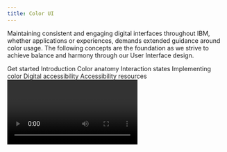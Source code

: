 ```yaml
---
title: Color UI
---
```



<PageDescription>

Maintaining consistent and engaging digital interfaces throughout IBM, whether
applications or experiences, demands extended guidance around color usage. The
following concepts are the foundation as we strive to achieve balance and
harmony through our User Interface design.

</PageDescription>

<AnchorLinks>
  <AnchorLink>Get started</AnchorLink>
  <AnchorLink>Introduction</AnchorLink>
  <AnchorLink>Color anatomy</AnchorLink>
  <AnchorLink>Interaction states</AnchorLink>
  <AnchorLink>Implementing color</AnchorLink>
  <AnchorLink>Digital accessibility</AnchorLink>
  <AnchorLink>Accessibility resources</AnchorLink>
</AnchorLinks>

<Video videmoID="281513790" />

## Get started

<Row className="resource-card-group">
<Column colMd={4} colLg={4} noGutterSm>
    <ResourceCard
      subTitle="Start withy the IBM Design kit"
      aspectRatio="2:1"
      href="https://ibm.com/standards/web/design-kitt"
      >

![](/images/SketchIcon.svg)

  </ResourceCard>
</Column>
<Column colMd={4} colLg={4} noGutterSm>
    <ResourceCard
      subTitle="Color Palettes for Adobe™(.ase)"
      aspectRatio="2:1"
      href="/files/IBM-color-palettes.zip"
      actionIcon="download"
      >

![](/images/ase.svg)

  </ResourceCard>
</Column>
</Row>

## Introduction

Application of our color palette brings a unified and recognizable consistency to IBM’s vast array of digital products and interfaces. This consistency is grounded by a set of well-defined rules on how to work with our component library in the context of dark and light themes.

![](/images/introduction.gif)

## Color anatomy

The Neutral Gray family is dominant in our UI, making use of subtle shifts in value to help organize content into distinct zones. The core Blue family has been designated as the primary action color across all products and experiences. Additional colors are used sparingly and purposefully.

![blue color grid](/images/color-grid-blues.png)

![alert color grid](/images/color-grid-alert.png)

<Caption>Alerts Colors</Caption>

## Implementing color

Color is implemented through the [Carbon Design System](http://www.carbondesignsystem.com) which uses tokens and themes to manage color. Tokens are role-based, and themes specify the color values that serve those roles in the UI.

| Term    | Definition                                                                                                  |
| ------- | ----------------------------------------------------------------------------------------------------------- |
| _Theme_ | The set of unique values assigned to the tokens of a Carbon interface.                                      |
| _Token_ | The code identifier for a unique role or set of roles. Tokens are universal and never change across themes. |
| _Role_  | The systematic usage(s) of a token. Roles cannot be changed between themes.                                 |
| _Value_ | The actual style (i.e. hex code) assigned to a token.                                                       |

### Tokens

Tokens are a method of abstracting color by role or usage, independent of the actual color values. For example, instead of needing to code all instances of input labels in a UI to be `#565656`, the form component in Carbon specifies the token for these lables, and that token is specified in a separate theme file to `$text-02` be `#565656`. For a different theme, that same `$text-02` token could be mapped to a different hex value, like `#ffffff`. Thus, tokens not only allow for more efficient color updates within a theme, but also enable any UI (or portion of a UI) built with Carbon to easily switch between different themes.
A single token can be associated with multiple roles, but only if the color value is used consistently across those roles. This allows for uniform color application across themes while maintaining full styling flexibility.

With this system, all Carbon users can create their own themes by assigning new values to the established color tokens. IBM products should use the IBM default themes.

### Themes

Themes serve as an organizational framework for color in Carbon, with each theme based on a specific primary background color. Default light themes use White and Gray 10 backgrounds and default dark themes use Gray 100, 90 and 80 backgrounds. Default color tokens are provided for each component based on the primary background color. _Gray 80 coming soon._

<Row class="color-blocks">
<Column colMd={3} colLg={2}>

<div class="bx--aspect-ratio bx--aspect-ratio--1x1">
  <div class="bx--aspect-ratio--object color-square color-square--white">
    White
  </div>
</div>

<Caption>Light</Caption>

</Column>
<Column colMd={3} colLg={2}>

<div class="bx--aspect-ratio bx--aspect-ratio--1x1">
  <div class="bx--aspect-ratio--object color-square color-square--gray-10">
    Gray 10
  </div>
</div>

</Column>
<Column colMd={3} colLg={2}>

<div class="bx--aspect-ratio bx--aspect-ratio--1x1">
  <div class="bx--aspect-ratio--object color-square color-square--gray-100">
    Gray 100
  </div>
</div>

<Caption>Dark</Caption>

</Column>
<Column colMd={3} colLg={2}>

<div class="bx--aspect-ratio bx--aspect-ratio--1x1">
  <div class="bx--aspect-ratio--object color-square color-square--gray-90">
    Gray 90
  </div>
</div>

</Column>
<Column colMd={3} colLg={2}>

<div class="bx--aspect-ratio bx--aspect-ratio--1x1">
  <div class="bx--aspect-ratio--object color-square color-square--gray-80">
    Gray 80
  </div>
</div>

</Column>
</Row>

### Global background colors

| Color    | Role                    | Token            | Hex Value |                                            |
| -------- | ----------------------- | ---------------- | --------- | ------------------------------------------ |
| White    | Global Background Light | `$ui-background` | `#ffffff` | <ColorBlock size="xs">#ffffff</ColorBlock> |
| Gray 10  | Global Background Light | `$ui-background` | `#f3f3f3` | <ColorBlock size="xs">#f3f3f3</ColorBlock> |
| Gray 80  | Global Background Dark  | `$ui-background` | `#3d3d3d` | <ColorBlock size="xs">#3d3d3d</ColorBlock> |
| Gray 90  | Global Background Dark  | `$ui-background` | `#282828` | <ColorBlock size="xs">#282828</ColorBlock> |
| Gray 100 | Global Background Dark  | `$ui-background` | `#171717` | <ColorBlock size="xs">#171717</ColorBlock> |

### Light theme

Gray 10 components are generally paired with White backgrounds and White components with Gray 10 backgrounds. Some components, such as buttons and toggles, are common across both backgrounds.

<Row>
<Column colMd={4} colLg={6}>
<DoDontExample type="do" caption="Gray 10 Dropdown on White background.">

![](images/light-theme-do-1.svg)

</DoDontExample>
</Column>
<Column colMd={4} colLg={6}>
<DoDontExample type="do" caption="White Dropdown on Gray 10 background.">

![](images/light-theme-do-2.svg)

</DoDontExample>
</Column>
<Column colMd={4} colLg={6}>
<DoDontExample type="do" caption="White Overflow Menu on Gray 10 Card.">

![](images/light-theme-do-3.jpg)

</DoDontExample>
</Column>
<Column colMd={4} colLg={6}>
<DoDontExample type="dont" caption="Avoid use of midtones.">

![](images/light-theme-dont-1.svg)

</DoDontExample>
</Column>
</Row>

![UI against light](images/ui-against-light-bg.gif)

<Caption>
  Components with common colors across both light UI backgrounds
</Caption>

<Row>
<Column colMd={4} colLg={4}>

<div class="bx--aspect-ratio bx--aspect-ratio--1x1 bx--aspect-ratio--image">
  <div class="bx--aspect-ratio--object">

![](images/color-in-ui-evidence-light.png)

  </div>
</div>

<Caption>IBM Evidence Builder Prototype</Caption>

</Column>
<Column colMd={4} colLg={4}>

<div class="bx--aspect-ratio bx--aspect-ratio--1x1 bx--aspect-ratio--image">
  <div class="bx--aspect-ratio--object">

![](images/color-in-ui-radar-light.jpg)

  </div>
</div>

<Caption>IBM Radar Prototype</Caption>

</Column>
<Column colMd={4} colLg={4}>

<div class="bx--aspect-ratio bx--aspect-ratio--1x1 bx--aspect-ratio--image">
  <div class="bx--aspect-ratio--object">

![](images/color-in-ui-platform-light.jpg)

  </div>
</div>

<Caption>IBM Cloud Platform Prototype</Caption>

</Column>
</Row>

### Dark theme

Gray 90 components are generally paired with Gray 100 backgrounds and Gray 80 components with Gray 90 backgrounds. Some components, such as buttons and toggles, are common across all three dark UI backgrounds.

<Row>
<Column colMd={4} colLg={6}>
<DoDontExample type="do" caption="Gray 90 Dropdown on Gray 100 background.">

![](images/dark-theme-do-1.svg)

</DoDontExample>
</Column>
<Column colMd={4} colLg={6}>
<DoDontExample type="do" caption="Gray 80 Dropdown on Gray 90 background.">

![](images/dark-theme-do-2.svg)

</DoDontExample>
</Column>
<Column colMd={4} colLg={6}>
<DoDontExample type="do" caption="Gray 70 is sometimes used when compound components are being applied such as an overflow menu.">

![](images/dark-theme-do-3.jpg)

</DoDontExample>
</Column>
<Column colMd={4} colLg={6}>
<DoDontExample type="dont" caption="Do not apply components that are darker than the background unless using high contrast mode.">

![](images/dark-theme-dont-1.svg)

</DoDontExample>
</Column>
</Row>

![UI on dark](images/ui-against-dark-bg.gif)

<Caption>Components with common colors across all dark UI backgrounds</Caption>

<Row>
<Column colMd={4} colLg={4}>

<div class="bx--aspect-ratio bx--aspect-ratio--1x1 bx--aspect-ratio--image">
  <div class="bx--aspect-ratio--object">

![](images/color-in-ui-api-dark.jpg)

  </div>
</div>

<Caption>IBM Watson API Demo</Caption>

</Column>
<Column colMd={4} colLg={4}>

<div class="bx--aspect-ratio bx--aspect-ratio--1x1 bx--aspect-ratio--image">
  <div class="bx--aspect-ratio--object">

![](images/color-in-ui-security-dark.jpg)

  </div>
</div>

<Caption>IBM Security Cloud Prototype</Caption>

</Column>
<Column colMd={4} colLg={4}>

<div class="bx--aspect-ratio bx--aspect-ratio--1x1 bx--aspect-ratio--image">
  <div class="bx--aspect-ratio--object">

![](images/color-in-ui-health-dark.jpg)

  </div>
</div>

<Caption>IBM Watson Health Prototype</Caption>

</Column>
</Row>

### High contrast

In some cases, it is helpful to apply light components to dark backgrounds or light components to dark backgrounds. This technique is useful to focus attention or create visual tension when necessary.

<Row>
<Column colMd={4} colLg={6}>

![](images/high-contrast-do-dont-1.svg)

</Column>
<Column colMd={4} colLg={6}>

![](images/high-contrast-do-dont-2.svg)

</Column>
</Row>

## Interaction states

The primary interaction states have been defined for all colors within the palette. For values between Black and 70, interaction gets lighter and for values between 60 and White, interaction gets darker.

#### Hover

A unique set of color tokens are available for hover states. These colors are outside of the core palette and can be considered as half steps in between adjacent colors.

#### Active

The active state is two full steps lighter for values between 100 and 70 and two full steps darker for values between 60 and 10. _Exception: White shares the same active state as Gray 10 and Black shares the same active state as Gray 100. Example: the Gray 10 active state is Gray 30._

#### Selected

The selected state is one full step lighter for values between 100 and 70 and one full step darker for values between 60 and 10. _Exception: White shares the same selected state as Gray 10 and Black shares the same selected state as Gray 100. Example: the Gray 10 selected state is Gray 20._

#### Focus

The focus state usually appears as a Blue 60 border in the light theme and as a White border in the dark theme.

#### Disabled

Disabled components are unavailable for interaction, so they don’t receive hover or focus and are not subject to WC3 contrast compliance standards. In dark themes, disabled values are two full steps lighter than their respective background. In light themes, they are two full steps darker. For example, disabled text on a Gray 100 background is Gray 80. _Exception: the disabled value for both White and Gray 10 backgrounds is Gray 30._

<Row>
<Column>

![Example light theme interaction states](images/interaction-states-light-theme.svg)

<Caption>Example light theme interaction states</Caption>

![Example dark theme interaction states](images/interaction-states-dark-theme.svg)

<Caption>Example dark theme interaction states</Caption>

</Column>
</Row>

## Digital accessibility

Using various forms of contrast is the most important consideration when making user-friendly color and interface choices. Awareness of standards and color blindness best practices is the key to accessible color selection.

### WCAG 2.0 Standards

All type color combinations must pass WCAG AA standards of 4.5:1 for normal text and 3:1 for large text. For larger text, if the font weight is light (300) or normal (400) the text should be no smaller than 24px. If the font weight is Semi-Bold (600) then the large text should be no smaller than 19px.

The color families in our palette contain ten values from 10 to 100. White and Black sit outside those values. Black text is WCAG AA accessible on colors ranging from 10 to 50. White text is accessible on colors from 60 to 100.

![](images/wcag2-blues.svg)

Beyond black and white, the IBM color palette provides a range of accessible combinations. Subtracting the foreground value from the background value (or vice versa) helps determine whether that color combination meets the WCAG AA contrast ratio success criteria. If the difference between two values is 50 or greater, the colors are accessible. Anything below a difference of 50 may fail accessibility standards.

![](images/wcag-dos-donts.svg)

### Color blindness

The most common form of color blindness is red/green, where sufferers mix up all colors which have red or green as part of the whole color. Our palette and its usage emphasize blues, darks and lights. These concepts ensure a pleasurable and consistent color experience for as many users as possible.

Those affected by Protanopia color blindness are less sensitive to red light, while sufferers of Deuteranopia have the same problem with green. For example, a person with Protanopia will confuse blue and purple because they can’t recognize the red element of the color purple. The third type of color deficiency, Tritanopia, is the least common and refers to sufferers who struggle to distinguish blue or yellow light. The image below shows what the rainbow may look like to individuals with each of these forms of color blindness.

<Row>
<Column colLg={8}>

![Common colors](images/chromatic.png)

</Column>
</Row>

## Accessibility resources

<Row className="resource-card-group">
  <Column colMd={4} colLg={4} noGutterSm>
    <ResourceCard
      subTitle="Color contrast analyzer"
      aspectRatio="2:1"
      href="https://marijohannessen.github.io/color-contrast-checker/"
      actionIcon="arrowRight"
    />
  </Column>
  <Column colMd={4} colLg={4} noGutterSm>
    <ResourceCard
      subTitle="Accessible color guide"
      aspectRatio="2:1"
      href="https://www.w3.org/TR/UNDERSTANDING-WCAG20/visual-audio-contrast-contrast.html"
      actionIcon="arrowRight"
    />
  </Column>
</Row>

<br />
<br />

For a complete look at color-related accessibility topics, visit the [Carbon Design System Accessibility](https://www.carbondesignsystem.com/guidelines/accessibility/overview) section.
